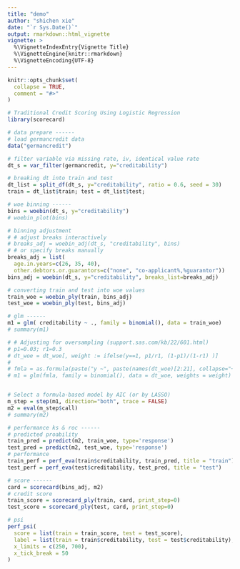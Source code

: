 ```yaml
---
title: "demo"
author: "shichen xie"
date: "`r Sys.Date()`"
output: rmarkdown::html_vignette
vignette: >
  %\VignetteIndexEntry{Vignette Title}
  %\VignetteEngine{knitr::rmarkdown}
  %\VignetteEncoding{UTF-8}
---
```


```r
knitr::opts_chunk$set(
  collapse = TRUE,
  comment = "#>"
)
```

```r
# Traditional Credit Scoring Using Logistic Regression
library(scorecard)

# data prepare ------
# load germancredit data
data("germancredit")

# filter variable via missing rate, iv, identical value rate
dt_s = var_filter(germancredit, y="creditability")

# breaking dt into train and test
dt_list = split_df(dt_s, y="creditability", ratio = 0.6, seed = 30)
train = dt_list$train; test = dt_list$test;

# woe binning ------
bins = woebin(dt_s, y="creditability")
# woebin_plot(bins)

# binning adjustment
# # adjust breaks interactively
# breaks_adj = woebin_adj(dt_s, "creditability", bins) 
# # or specify breaks manually
breaks_adj = list(
  age.in.years=c(26, 35, 40),
  other.debtors.or.guarantors=c("none", "co-applicant%,%guarantor"))
bins_adj = woebin(dt_s, y="creditability", breaks_list=breaks_adj)

# converting train and test into woe values
train_woe = woebin_ply(train, bins_adj)
test_woe = woebin_ply(test, bins_adj)

# glm ------
m1 = glm( creditability ~ ., family = binomial(), data = train_woe)
# summary(m1)

# # Adjusting for oversampling (support.sas.com/kb/22/601.html)
# p1=0.03; r1=0.3
# dt_woe = dt_woe[, weight := ifelse(y==1, p1/r1, (1-p1)/(1-r1) )]
# 
# fmla = as.formula(paste("y ~", paste(names(dt_woe)[2:21], collapse="+")))
# m1 = glm(fmla, family = binomial(), data = dt_woe, weights = weight)


# Select a formula-based model by AIC (or by LASSO)
m_step = step(m1, direction="both", trace = FALSE)
m2 = eval(m_step$call)
# summary(m2)

# performance ks & roc ------
# predicted proability
train_pred = predict(m2, train_woe, type='response')
test_pred = predict(m2, test_woe, type='response')
# performance
train_perf = perf_eva(train$creditability, train_pred, title = "train")
test_perf = perf_eva(test$creditability, test_pred, title = "test")

# score ------
card = scorecard(bins_adj, m2)
# credit score
train_score = scorecard_ply(train, card, print_step=0)
test_score = scorecard_ply(test, card, print_step=0)

# psi
perf_psi(
  score = list(train = train_score, test = test_score),
  label = list(train = train$creditability, test = test$creditability),
  x_limits = c(250, 700),
  x_tick_break = 50
)
```

